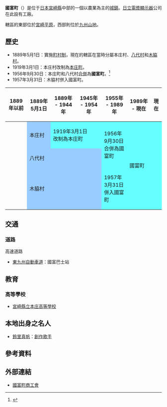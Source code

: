 {{日本町村
| 自治體名=國富
| 町村=町
| 圖像=[[File:Cherry_blossom_in_Otsubo_2010.JPG|240px]]
| 圖像說明=[[大坪的獨株櫻花樹|大坪的獨株櫻花樹]]
| 町村章=[[File:Emblem_of_Kunitomi.gif|100px]]
| 日文原名=国富町
| 平假名=くにとみちょう
| 羅馬字拼音=Kunitomi-chō
| 都道府縣=宮崎縣
| 支廳=
| 郡=東諸縣郡
| 編號=45382-0
| 面積=130.71
| 邊界未定=
| 人口=21,232
| 統計時間=2008年10月1日
| 自治體=[[宮崎市|宮崎市]]、[[西都市|西都市]]、[[綾町|綾町]]、[[西米良村|西米良村]]
| 樹=[[青剛櫟|青剛櫟]]
| 花=[[大波斯菊|大波斯菊]]
| 鳥=
| 其他象徵物=
| 其他象徵=
| 首長=[[河野利美|河野利美]]
| 郵遞區號=886-1192
| 所在地=国富町大字本庄4800番地
| 電話號碼=985-75-3111
| 外部連結=http://www.town.kunitomi.miyazaki.jp/
| 經度=
| 緯度=
| 地圖=[[File:Kunitomi_in_Miyazaki_Prefecture.png|250px]]
| 註記=人口：[http://www.town.kunitomi.miyazaki.jp/knthtml/Gaiyou/jinkou.htm 國富町官方網頁]
}}
'''國富町'''（{{jpn|j=国富町|hg=くにとみちょう|rm=Kunitomi chō|f=y}}）是位于[[日本|日本]][[宮崎縣|宮崎縣]]中部的一個以農業為主的[[城鎮|城鎮]]。[[日立電漿顯示器|日立電漿顯示器]]公司在此設有工廠。

轄區的東部位於[[宮崎平原|宮崎平原]]，西部則位於[[九州山地|九州山地]]。

==歷史==
* 1889年5月1日：實施[[町村制|町村制]]，現在的轄區在當時分屬本庄村、[[八代村|八代村]]和[[木脇村|木脇村]]。
* 1919年3月1日：本庄村改制為[[本庄町|本庄町]]。
* 1956年9月30日：本庄町和八代村[[市町村合併|合併]]為'''國富町'''。<ref>{{Cite web| publisher=國富町公所| title=町的歷史| url=http://www.town.kunitomi.miyazaki.jp/knthtml/Gaiyou/His_showa.htm| accessdate=2008年10月19日| language=ja| deadurl=yes| archiveurl=https://web.archive.org/web/20051110014246/http://www.town.kunitomi.miyazaki.jp/knthtml/Gaiyou/His_showa.htm| archivedate=2005年11月10日}}</ref>
* 1957年3月31日：木脇村併入國富町。

{| class="wikitable" style="font-size:x-small"
! 1889年以前
! 1889年5月1日
! 1889年 - 1944年
! 1945年 - 1954年
! 1955年 - 1989年
! 1989年 - 現在
! 現在
|-
|
| style="background-color:#9cf;" | 本庄村
| style="background-color:#6ff;" colspan=2 | 1919年3月1日<br />改制為本庄町
| rowspan="2" style="background-color:#6ff;" | 1956年9月30日<br />合併為國富町
| rowspan="3" colspan=2 style="background-color:#6ff;" | 國富町
|-
|
| style="background-color:#9cf;" colspan=3 | 八代村
|-
|
| style="background-color:#9cf;" colspan=3 | 木脇村
| style="background-color:#6ff;" | 1957年3月31日<br />併入國富町
|}

==交通==
===道路===
; 高速道路
* [[東九州自動車道|東九州自動車道]]：國富巴士站

==教育==
===高等學校===
* [[宮崎縣立本庄高等學校|宮崎縣立本庄高等學校]]

==本地出身之名人==
* [[鈴里真帆|鈴里真帆]]：[[創作歌手|創作歌手]]

== 參考資料 ==
{{reflist}}

==外部連結==
{{commonscat|Kunitomi, Miyazaki}}
* {{Ja icon}} [http://www.miya-shoko.or.jp/kunitomi/ 國富町商工會]{{Wayback|url=http://www.miya-shoko.or.jp/kunitomi/ |date=20181208135506 }}

{{宮崎縣}}
{{Authority control}}